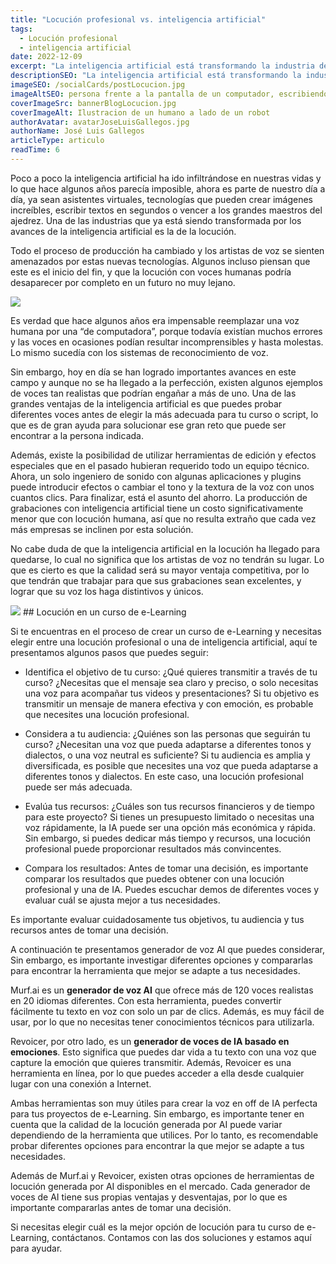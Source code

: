```yaml
---
title: "Locución profesional vs. inteligencia artificial"
tags:
  - Locución profesional
  - inteligencia artificial
date: 2022-12-09
excerpt: "La inteligencia artificial está transformando la industria de la locución, ofreciendo voces más realistas y herramientas de edición que permiten ahorrar costos. "
descriptionSEO: "La inteligencia artificial está transformando la industria de la locución, ofreciendo voces más realistas y herramientas de edición que permiten ahorrar costos. Si necesitas elegir entre una locución profesional o una de inteligencia artificial para tu curso de e-learning, nosotros podemos ayudarte."
imageSEO: /socialCards/postLocucion.jpg
imageAltSEO: persona frente a la pantalla de un computador, escribiendo en el teclado para generar una audio atraves de la inteligencia artificial
coverImageSrc: bannerBlogLocucion.jpg
coverImageAlt: Ilustracion de un humano a lado de un robot
authorAvatar: avatarJoseLuisGallegos.jpg
authorName: José Luis Gallegos
articleType: articulo
readTime: 6
---
```


Poco a poco la inteligencia artificial ha ido infiltrándose en nuestras vidas y lo que hace algunos años parecía imposible, ahora es parte de nuestro día a día, ya sean asistentes virtuales, tecnologías que pueden crear imágenes increíbles, escribir textos en segundos o vencer a los grandes maestros del ajedrez.
Una de las industrias que ya está siendo transformada por los avances de la inteligencia artificial es la de la locución.

Todo el proceso de producción ha cambiado y los artistas de voz se sienten amenazados por estas nuevas tecnologías. Algunos incluso piensan que este es el inicio del fin, y que la locución con voces humanas podría desaparecer por completo en un futuro no muy lejano.

<Image src='/blog/images/postLocucion_1.jpg' width={1024} height={682} />

Es verdad que hace algunos años era impensable reemplazar una voz humana por una “de computadora”, porque todavía existían muchos errores y las voces en ocasiones podían resultar incomprensibles y hasta molestas. Lo mismo sucedía con los sistemas de reconocimiento de voz.

Sin embargo, hoy en día se han logrado importantes avances en este campo y aunque no se ha llegado a la perfección, existen algunos ejemplos de voces tan realistas que podrían engañar a más de uno.
Una de las grandes ventajas de la inteligencia artificial es que puedes probar diferentes voces antes de elegir la más adecuada para tu curso o script, lo que es de gran ayuda para solucionar ese gran reto que puede ser encontrar a la persona indicada.

Además, existe la posibilidad de utilizar herramientas de edición y efectos especiales que en el pasado hubieran requerido todo un equipo técnico. Ahora, un solo ingeniero de sonido con algunas aplicaciones y plugins puede introducir efectos o cambiar el tono y la textura de la voz con unos cuantos clics.
Para finalizar, está el asunto del ahorro. La producción de grabaciones con inteligencia artificial tiene un costo significativamente menor que con locución humana, así que no resulta extraño que cada vez más empresas se inclinen por esta solución.

No cabe duda de que la inteligencia artificial en la locución ha llegado para quedarse, lo cual no significa que los artistas de voz no tendrán su lugar. Lo que es cierto es que la calidad será su mayor ventaja competitiva, por lo que tendrán que trabajar para que sus grabaciones sean excelentes, y lograr que su voz los haga distintivos y únicos.

<Image src='/blog/images/postLocucion_2.jpg' width={1024} height={682} />
## Locución en un curso de e-Learning

Si te encuentras en el proceso de crear un curso de e-Learning y necesitas elegir entre una locución profesional o una de inteligencia artificial, aquí te presentamos
algunos pasos que puedes seguir:

- Identifica el objetivo de tu curso: ¿Qué quieres transmitir a través de tu curso? ¿Necesitas que el mensaje sea claro y preciso, o solo necesitas una voz para acompañar tus videos y presentaciones? Si tu objetivo es transmitir un mensaje de manera efectiva y con emoción, es probable que necesites una locución profesional.

- Considera a tu audiencia: ¿Quiénes son las personas que seguirán tu curso? ¿Necesitan una voz que pueda adaptarse a diferentes tonos y dialectos, o una voz neutral es suficiente? Si tu audiencia es amplia y diversificada, es posible que necesites una voz que pueda adaptarse a diferentes tonos y dialectos. En este caso, una locución profesional puede ser más adecuada.

- Evalúa tus recursos: ¿Cuáles son tus recursos financieros y de tiempo para este proyecto? Si tienes un presupuesto limitado o necesitas una voz rápidamente, la IA puede ser una opción más económica y rápida. Sin embargo, si puedes dedicar más tiempo y recursos, una locución profesional puede proporcionar resultados más convincentes.

- Compara los resultados: Antes de tomar una decisión, es importante comparar los resultados que puedes obtener con una locución profesional y una de IA. Puedes escuchar demos de diferentes voces y evaluar cuál se ajusta mejor a tus necesidades.

Es importante evaluar cuidadosamente tus objetivos, tu audiencia y tus recursos antes de tomar una decisión.

A continuación te presentamos generador de voz AI que puedes considerar, Sin embargo, es importante investigar diferentes opciones y compararlas para encontrar la herramienta que mejor se adapte a tus necesidades.

Murf.ai es un **generador de voz AI** que ofrece más de 120 voces realistas en 20 idiomas diferentes. Con esta herramienta, puedes convertir fácilmente tu texto en voz con solo un par de clics. Además, es muy fácil de usar, por lo que no necesitas tener conocimientos técnicos para utilizarla.

<LinkWithPreview link='https://murf.ai/' />

Revoicer, por otro lado, es un **generador de voces de IA basado en emociones**. Esto significa que puedes dar vida a tu texto con una voz que capture la emoción que quieres transmitir. Además, Revoicer es una herramienta en línea, por lo que puedes acceder a ella desde cualquier lugar con una conexión a Internet.

<LinkWithPreview link='https://revoicer.com/' />

Ambas herramientas son muy útiles para crear la voz en off de IA perfecta para tus proyectos de e-Learning. Sin embargo, es importante tener en cuenta que la calidad de la locución generada por AI puede variar dependiendo de la herramienta que utilices. Por lo tanto, es recomendable probar diferentes opciones para encontrar la que mejor se adapte a tus necesidades.

Además de Murf.ai y Revoicer, existen otras opciones de herramientas de locución generada por AI disponibles en el mercado. Cada generador de voces de AI tiene sus propias ventajas y desventajas, por lo que es importante compararlas antes de tomar una decisión.

Si necesitas elegir cuál es la mejor opción de locución para tu curso de e-Learning, contáctanos. Contamos con las dos soluciones y estamos aquí para ayudar.

